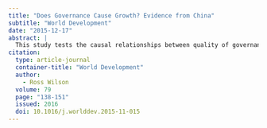 ```yaml
---
title: "Does Governance Cause Growth? Evidence from China"
subtitle: "World Development"
date: "2015-12-17"
abstract: |
  This study tests the causal relationships between quality of governance and economic growth at the provincial level in China during the post-Mao reform era. Exploiting the wide cross-provincial variation and rapid change over time in governance institutions and economic performance in China during this period (covering 1985–2005), the study provides a new perspective on the relationship between governance and growth. Whereas a large body of prior literature has demonstrated a strong positive association between high-quality governance institutions and good economic performance at the cross-country level, few quantitative studies have explicitly tested the direction of causality between changes in governance quality and changes in economic outcomes. This study aims to address this gap in the literature by testing two causal hypotheses on the interplay between provincial-level governance and economic performance in China: (i) improvements in provincial quality of governance predict subsequent economic growth rates, and (ii) increases in provincial economic growth rates predict subsequent changes in quality of governance. Using new heterogeneous Granger causality tests that allow for potential differences in the causal relations across provinces, I show a significant and positive effect of economic growth on subsequent quality of governance, largely driven by growth in the secondary sector, but no significant effect of quality of governance on economic growth. These findings suggest that improvements in formal governance have not been a key factor driving China’s rapid growth; instead, the observed positive association between governance and growth reflects the ability of provincial governments to harness the potential created by economic growth to implement subsequent governance improvements. For researchers studying the effect of governance on growth, the results suggest that greater attention should be paid to possible reverse causality from economic outcomes to governance changes.
citation: 
  type: article-journal
  container-title: "World Development"
  author:
    - Ross Wilson
  volume: 79
  page: "138-151"
  issued: 2016
  doi: 10.1016/j.worlddev.2015-11-015
---
```

